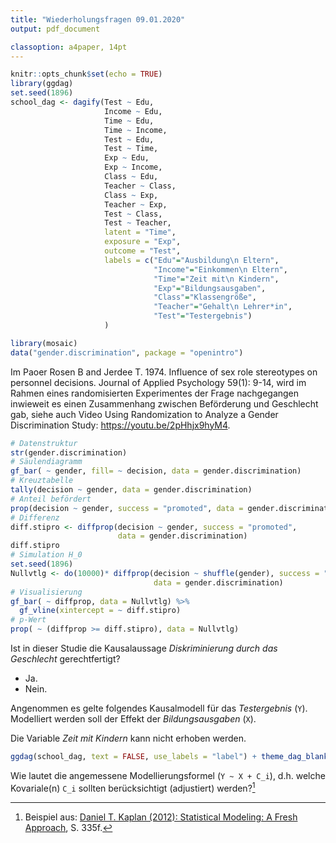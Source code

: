 ```yaml
---
title: "Wiederholungsfragen 09.01.2020"
output: pdf_document

classoption: a4paper, 14pt
---
```


```r
knitr::opts_chunk$set(echo = TRUE)
library(ggdag)
set.seed(1896)
school_dag <- dagify(Test ~ Edu,
                     Income ~ Edu,
                     Time ~ Edu,
                     Time ~ Income,
                     Test ~ Edu,
                     Test ~ Time,
                     Exp ~ Edu,
                     Exp ~ Income,
                     Class ~ Edu,
                     Teacher ~ Class,
                     Class ~ Exp,
                     Teacher ~ Exp,
                     Test ~ Class,
                     Test ~ Teacher,
                     latent = "Time",
                     exposure = "Exp",
                     outcome = "Test",
                     labels = c("Edu"="Ausbildung\n Eltern",
                                "Income"="Einkommen\n Eltern",
                                "Time"="Zeit mit\n Kindern",
                                "Exp"="Bildungsausgaben",
                                "Class"="Klassengröße",
                                "Teacher"="Gehalt\n Lehrer*in",
                                "Test"="Testergebnis")
                     )

library(mosaic)
data("gender.discrimination", package = "openintro")
```

Im Paoer Rosen B and Jerdee T. 1974. Influence of sex role stereotypes on personnel decisions. Journal of Applied Psychology 59(1): 9-14, wird im Rahmen eines randomisierten Experimentes der Frage nachgegangen inwieweit es einen Zusammenhang zwischen Beförderung und Geschlecht gab, siehe auch Video Using Randomization to Analyze a Gender Discrimination Study: [https://youtu.be/2pHhjx9hyM4](https://youtu.be/2pHhjx9hyM4).

```r
# Datenstruktur
str(gender.discrimination)
# Säulendiagramm
gf_bar( ~ gender, fill= ~ decision, data = gender.discrimination)
# Kreuztabelle
tally(decision ~ gender, data = gender.discrimination)
# Anteil befördert
prop(decision ~ gender, success = "promoted", data = gender.discrimination)
# Differenz
diff.stipro <- diffprop(decision ~ gender, success = "promoted", 
                        data = gender.discrimination)
diff.stipro
# Simulation H_0
set.seed(1896) 
Nullvtlg <- do(10000)* diffprop(decision ~ shuffle(gender), success = "promoted", 
                                data = gender.discrimination)
# Visualisierung
gf_bar( ~ diffprop, data = Nullvtlg) %>%
  gf_vline(xintercept = ~ diff.stipro)
# p-Wert
prop( ~ (diffprop >= diff.stipro), data = Nullvtlg)
```

Ist in dieser Studie die Kausalaussage *Diskriminierung durch das Geschlecht* gerechtfertigt?

-  Ja.
-  Nein.



\newpage

Angenommen es gelte folgendes Kausalmodell für das *Testergebnis* (`Y`). Modelliert werden soll der Effekt der *Bildungsausgaben* (`X`). 

Die Variable *Zeit mit Kindern* kann nicht erhoben werden.

```r


ggdag(school_dag, text = FALSE, use_labels = "label") + theme_dag_blank() 
```

Wie lautet die angemessene Modellierungsformel (`Y ~ X + C_i`), d.h. welche Kovariale(n) `C_i` sollten berücksichtigt (adjustiert) werden?^[Beispiel aus: [Daniel T. Kaplan (2012): Statistical Modeling: A Fresh Approach](http://project-mosaic-books.com/?page_id=13), S. 335f.]